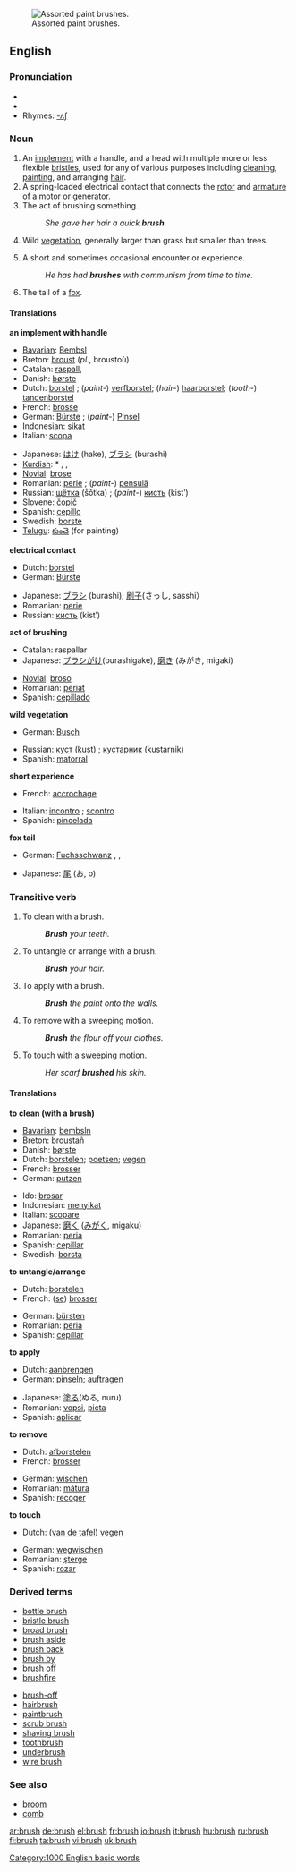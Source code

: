 [[Image:Paint Brushes 3 by Morrhigan.jpg|thumb|right|Assorted paint brushes.]]
==English==

===Pronunciation===
*{{IPA|/bɹʌʃ/}}
*{{audio|en-us-brush.ogg|Audio (US)}}
*Rhymes: [[Rhymes:English:-ʌʃ|-ʌʃ]]

===Noun===
{{en-noun-reg-es}}

# An [[implement]] with a handle, and a head with multiple more or less flexible [[bristle]]s, used for any of various purposes including [[clean]]ing, [[paint]]ing, and arranging [[hair]].
# A spring-loaded electrical contact that connects the [[rotor]] and [[armature]] of a motor or generator.
# The act of brushing something.
#: ''She gave her hair a quick '''brush'''.''
# {{uncountable}} Wild [[vegetation]], generally larger than grass but smaller than trees.
# A short and sometimes occasional encounter or experience.
#: ''He has had '''brushes''' with communism from time to time.''
# The tail of a [[fox]].

====Translations====
'''an implement with handle'''
{{top}}
*[[Bavarian]]: [[Bembsl]] {{m}}
*Breton: [[broust]] {{m}} (''pl.'', broustoù)
*Catalan: [[raspall]], {{m}}
*Danish: [[børste]] {{c}}
*Dutch: [[borstel]] {{m}}; (''paint-'') [[verfborstel]]; (''hair-'') [[haarborstel]]; (''tooth-'') [[tandenborstel]]
*French: [[brosse]] {{f}}
*German: [[Bürste]] {{f}}; (''paint-'') [[Pinsel]] {{m}}
*Indonesian: [[sikat]]
*Italian: [[scopa]] {{f}}
{{mid}}
*Japanese: [[はけ]] (hake), [[ブラシ]] (burashi)
*[[Kurdish]]: * {{trad|ku|firçe}} {{f}}, {{trad|ku|havlêk}} {{f}}, {{trad|ku|rînek}} {{f}}
*[[Novial]]: [[brose]]
*Romanian: [[perie]] {{f}}; (''paint-'') [[pensulă]] {{f}}
*Russian: [[щётка]] (ṧǒtka) {{f}}; (''paint-'') [[кисть]] (kistʹ) {{f}}
*Slovene: [[čopič]] {{m}}
*Spanish: [[cepillo]] {{m}}
*Swedish: [[borste]] {{c}}
*[[Telugu]]: [[కుంచె]] (for painting)
{{bottom}}

'''electrical contact'''
{{top}}
*Dutch: [[borstel]] {{m}}
*German: [[Bürste]] {{f}}
{{mid}}
*Japanese: [[ブラシ]] (burashi); [[刷子]](さっし, sasshi）
*Romanian: [[perie]] {{f}}
*Russian: [[кисть]] (kistʹ) {{f}}
{{bottom}}

'''act of brushing'''
{{top}}
*Catalan: raspallar
*Japanese: [[ブラシがけ]](burashigake), [[磨き]] (みがき, migaki) 
{{mid}}
*[[Novial]]: [[broso]]
*Romanian: [[periat]] {{n}}
*Spanish: [[cepillado]] {{m}}
{{bottom}}

'''wild vegetation'''
{{top}}
*German: [[Busch]] {{n}}
{{mid}}
*Russian: [[куст]] (kust) {{m}}; [[кустарник]] (kustarnik) {{m}}
*Spanish: [[matorral]] {{m}}
{{bottom}}

'''short experience'''
{{top}}
*French: [[accrochage]] {{m}}
{{mid}}
*Italian: [[incontro]] {{m}}; [[scontro]] {{m}}
*Spanish: [[pincelada]] {{f}}
{{bottom}}

'''fox tail'''
{{top}}
*German: [[Fuchsschwanz]] {{m}}, {{trad|de|Lunte}}, {{trad|de|Standarte}}
{{mid}}
*Japanese: [[尾]] (お, o)
{{bottom}}

===Transitive verb===
{{en-infl-reg-sibilant|bru|sh|}}

# To clean with a brush.
#: '''''Brush''' your teeth.''
# To untangle or arrange with a brush.
#: '''''Brush''' your hair.''
# To apply with a brush.
#: '''''Brush''' the paint onto the walls.''
# To remove with a sweeping motion.
#: '''''Brush''' the flour off your clothes.''
# To touch with a sweeping motion.
#: ''Her scarf '''brushed''' his skin.''

====Translations====
'''to clean (with a brush)'''
{{top}}
*[[Bavarian]]: [[bembsln]]
*Breton: [[broustañ]]
*Danish: [[børste]]
*Dutch: [[borstelen]]; [[poetsen]]; [[vegen]]
*French: [[brosser]]
*German: [[putzen]]
{{mid}}
*Ido: [[brosar]]
*Indonesian: [[sikat|menyikat]]
*Italian: [[scopare]]
*Japanese: [[磨く]] ([[みがく]], migaku) 
*Romanian: [[peria]]
*Spanish: [[cepillar]]
*Swedish: [[borsta]]
{{bottom}}

'''to untangle/arrange'''
{{top}}
*Dutch: [[borstelen]]
*French: ([[se brosser|se]]) [[se brosser|brosser]]
{{mid}}
*German: [[bürsten]]
*Romanian: [[peria]]
*Spanish: [[cepillar]]
{{bottom}}

'''to apply'''
{{top}}
*Dutch: [[aanbrengen]]
*German: [[pinseln]]; [[auftragen]]
{{mid}}
*Japanese: [[塗る]](ぬる, nuru)
*Romanian: [[vopsi]], [[picta]]
*Spanish: [[aplicar]]
{{bottom}}

'''to remove'''
{{top}}
*Dutch: [[afborstelen]]
*French: [[brosser]]
{{mid}}
*German: [[wischen]]
*Romanian: [[mătura]]
*Spanish: [[recoger]]
{{bottom}}

'''to touch'''
{{top}}
*Dutch: ([[van de tafel vegen|van de tafel]]) [[vegen]]
{{mid}}
*German: [[wegwischen]]
*Romanian: [[şterge]]
*Spanish: [[rozar]]
{{bottom}}

===Derived terms===
{{top}}
*[[bottle brush]]
*[[bristle brush]]
*[[broad brush]]
*[[brush aside]]
*[[brush back]]
*[[brush by]]
*[[brush off]]
*[[brushfire]]
{{mid}}
*[[brush-off]]
*[[hairbrush]]
*[[paintbrush]]
*[[scrub brush]]
*[[shaving brush]]
*[[toothbrush]]
*[[underbrush]]
*[[wire brush]]
{{bottom}}

===See also===
*[[broom]]
*[[comb]]

[[Category:1000 English basic words]]

[[ar:brush]]
[[de:brush]]
[[el:brush]]
[[fr:brush]]
[[io:brush]]
[[it:brush]]
[[hu:brush]]
[[ru:brush]]
[[fi:brush]]
[[ta:brush]]
[[vi:brush]]
[[uk:brush]]